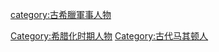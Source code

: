 [[category:古希臘軍事人物|category:古希臘軍事人物]]
[[Category:希腊化时期人物|Category:希腊化时期人物]]
[[Category:古代马其顿人|Category:古代马其顿人]]